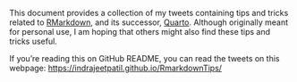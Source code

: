 This document provides a collection of my tweets containing tips and tricks
related to [RMarkdown](https://rmarkdown.rstudio.com/), and its successor,
[Quarto](https://quarto.org/). Although originally meant for personal use, 
I am hoping that others might also find these tips and tricks useful. 

If you're reading this on GitHub README, you can read the tweets on this webpage: 
<https://indrajeetpatil.github.io/RmarkdownTips/>

